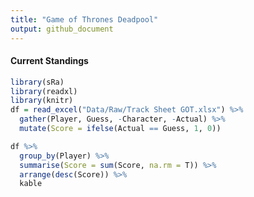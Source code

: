 ```yaml
---
title: "Game of Thrones Deadpool"
output: github_document
---
```


#### Current Standings

```r
library(sRa)
library(readxl)
library(knitr)
df = read_excel("Data/Raw/Track Sheet GOT.xlsx") %>% 
  gather(Player, Guess, -Character, -Actual) %>% 
  mutate(Score = ifelse(Actual == Guess, 1, 0))

df %>% 
  group_by(Player) %>% 
  summarise(Score = sum(Score, na.rm = T)) %>% 
  arrange(desc(Score)) %>% 
  kable
```

